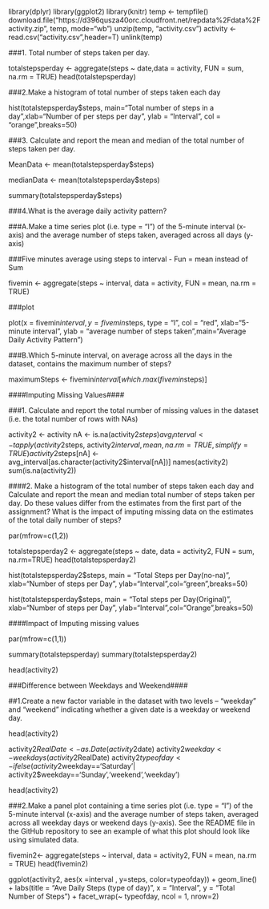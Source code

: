 library(dplyr)
library(ggplot2)
library(knitr)
temp <- tempfile()
download.file("https://d396qusza40orc.cloudfront.net/repdata%2Fdata%2Factivity.zip", temp, mode="wb")
unzip(temp, "activity.csv")
activity <- read.csv("activity.csv",header=T)
unlink(temp)

###1. Total number of steps taken per day.

totalstepsperday <- aggregate(steps ~ date,data = activity, FUN = sum, na.rm = TRUE)
head(totalstepsperday)

###2.Make a histogram of total number of steps taken each day

hist(totalstepsperday$steps, main="Total number of steps in a day",xlab="Number of per steps per day", ylab = "Interval", col = "orange",breaks=50)

###3. Calculate and report the mean and median of the total number of steps taken per day.

MeanData <- mean(totalstepsperday$steps)

medianData <- mean(totalstepsperday$steps)

summary(totalstepsperday$steps)

###4.What is the average daily activity pattern?

###A.Make a time series plot (i.e. \color{red}{\verb|type = "l"|}type = "l") 
of the 5-minute interval (x-axis) and the average number of steps taken, 
averaged across all days (y-axis)

###Five minutes average using steps to interval - Fun = mean instead of Sum

fivemin <- aggregate(steps ~ interval, data = activity, FUN = mean, na.rm = TRUE)

###plot

plot(x = fivemin$interval, y = fivemin$steps, type = "l", col = "red", xlab="5-minute interval", ylab = "average number of steps taken",main="Average Daily Activity Pattern")

###B.Which 5-minute interval, on average across all the days in the dataset, contains the maximum number of steps?

maximumSteps <- fivemin$interval[which.max(fivemin$steps)]

####Imputing Missing Values####

###1. Calculate and report the total number of missing values in the dataset 
(i.e. the total number of rows with \color{red}{\verb|NA|}NAs)

activity2 <- activity
nA <- is.na(activity2$steps)
avg_interval <- tapply(activity2$steps, activity2$interval, mean, na.rm=TRUE, simplify = TRUE)
activity2$steps[nA] <- avg_interval[as.character(activity2$interval[nA])]
names(activity2)
sum(is.na(activity2))

####2. Make a histogram of the total number of steps taken each day and 
Calculate and report the mean and median total number of steps taken per day. 
Do these values differ from the estimates from the first part of the assignment?
What is the impact of imputing missing data on the estimates of the total daily number of steps?

par(mfrow=c(1,2))

totalstepsperday2 <- aggregate(steps ~ date, data = activity2, FUN = sum, na.rm=TRUE)
head(totalstepsperday2)

hist(totalstepsperday2$steps, main = "Total Steps per Day(no-na)", xlab="Number of steps per Day", ylab="Interval",col="green",breaks=50)

hist(totalstepsperday$steps, main =  "Total steps per Day(Original)", xlab="Number of steps per Day", ylab="Interval",col="Orange",breaks=50)

####Impact of Imputing missing values

par(mfrow=c(1,1))

summary(totalstepsperday)
summary(totalstepsperday2)

head(activity2)

###Difference between Weekdays and Weekend####

##1.Create a new factor variable in the dataset with two levels – 
“weekday” and “weekend” indicating whether a given date is a weekday or
weekend day.

head(activity2)

activity2$RealDate <- as.Date(activity2$date)
activity2$weekday <- weekdays(activity2$RealDate)
activity2$typeofday <- ifelse(activity2$weekday=='Saturday'|
                                 activity2$weekday=='Sunday','weekend','weekday')


head(activity2)

###2.Make a panel plot containing a time series plot (i.e. \color{red}{\verb|type = "l"|}type = "l") of the 5-minute interval (x-axis) and the average number of steps taken, averaged across all weekday days or weekend days (y-axis). See the README file in the GitHub repository to see an example of what this plot should look like using simulated data.

fivemin2<- aggregate(steps ~ interval, data = activity2, FUN = mean, na.rm = TRUE)
head(fivemin2)

ggplot(activity2, aes(x =interval , y=steps, color=typeofday)) +
  geom_line() +
  labs(title = "Ave Daily Steps (type of day)", x = "Interval", y = "Total Number of Steps") +
  facet_wrap(~ typeofday, ncol = 1, nrow=2)

